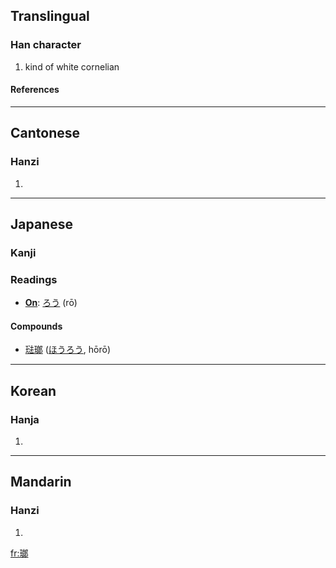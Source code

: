 {{see|琅}}

==Translingual==
===Han character===
{{Han char|rn=96|rad=玉|as=10|sn=14|four=1712<sub>7</sub>|canj=一土戈戈中 (MGIIL)}}
# kind of white cornelian
====References====
{{Han ref|kx=0739.150|dkj=21163|dj=1149.200|hdz=21124.020|uh=746F|ud=29807|bh=B7E3|bd=47075}}

----
==Cantonese==
===Hanzi===
{{yue-hanzi|jyut=|y=long4}}
# {{defn|Cantonese}}

----
==Japanese==
===Kanji===
===Readings===
* '''[[On]]''': [[ろう]] (rō)
====Compounds====
*[[琺瑯]] ([[ほうろう]], hōrō)
----
==Korean==
===Hanja===
{{ko-hanja|hangeul=랑>낭|eumhun=|rv=rang>nang|mr=rang>nang|y=lang>nang}}
# {{defn|Korean}}

----
==Mandarin==
===Hanzi===
{{cmn-hanzi|pin=[[láng]] (lang2)|wg=lang<sup>2</sup>}}
# {{defn|Mandarin}}

[[fr:瑯]]